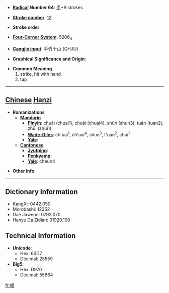 * '''[[Wiktionary:Chinese radical index| Radical]] Number 64''': [[Wiktionary:Chinese radical index 手|手]]+9 strokes

* '''[[Wiktionary:Chinese total strokes index|Stroke number]]''': [[Wiktionary:Chinese total strokes index 12|12]]

* '''Stroke order''': 

* '''[[Wiktionary:Chinese four corner index|Four-Corner System]]''': 5206<sub>4</sub>

* '''[[Wiktionary:Chinese Cangjie index|Cangjie input]]''': 手竹十山 (QHJU)

* '''Graphical Significance and Origin''': 

* '''Common Meaning'''
*#strike, hit with hand
*# tap


----

== [[Chinese]] [[Hanzi]] ==

* '''Romanizations'''
** '''[[Mandarin]]'''
*** '''[[Pinyin]]''': chuāi (chuai1), chuài (chuai4), shǔn (shun3), tuán (tuan2), zhūi (zhui1)
*** '''[[Wade-Giles]]''': ch'uai<sup>1</sup>, ch'uai<sup>4</sup>, shun<sup>3</sup>, t'uan<sup>2</sup>, chui<sup>1</sup>
*** '''[[Yale]]''': 
** '''[[Cantonese]]'''
*** '''[[Jyutping]]''':
*** '''[[Penkyamp]]''': 
*** '''[[Yale]]''': cheun4

* '''Other info''': 

----

== Dictionary Information ==

* KangXi: 0442.050
* Morobashi: 12352
* Dae Jaweon: 0793.070
* Hanyu Da Zidian: 31920.100

== Technical Information ==

* '''Unicode''':
** Hex: 63D7
** Decimal: 25559
* '''Big5''':
** Hex: D970
** Decimal: 55664

[[fr:揗]]